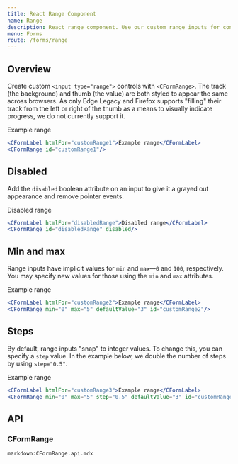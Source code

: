 ```yaml
---
title: React Range Component
name: Range
description: React range component. Use our custom range inputs for consistent cross-browser styling and built-in customization.
menu: Forms
route: /forms/range
---
```



## Overview

Create custom `<input type="range">` controls with `<CFormRange>`. The track (the background) and thumb (the value) are both styled to appear the same across browsers. As only Edge Legacy and Firefox supports "filling" their track from the left or right of the thumb as a means to visually indicate progress, we do not currently support it.

<Example>
  <CFormLabel htmlFor="customRange1">Example range</CFormLabel>
  <CFormRange id="customRange1" />
</Example>

```jsx
<CFormLabel htmlFor="customRange1">Example range</CFormLabel>
<CFormRange id="customRange1"/>
```

## Disabled

Add the `disabled` boolean attribute on an input to give it a grayed out appearance and remove pointer events.

<Example>
  <CFormLabel htmlFor="disabledRange">Disabled range</CFormLabel>
  <CFormRange id="disabledRange" disabled />
</Example>

```jsx
<CFormLabel htmlFor="disabledRange">Disabled range</CFormLabel>
<CFormRange id="disabledRange" disabled/>
```

## Min and max

Range inputs have implicit values for `min` and `max`—`0` and `100`, respectively. You may specify new values for those using the `min` and `max` attributes.

<Example>
  <CFormLabel htmlFor="customRange2">Example range</CFormLabel>
  <CFormRange min="0" max="5" defaultValue="3" id="customRange2" />
</Example>

```jsx
<CFormLabel htmlFor="customRange2">Example range</CFormLabel>
<CFormRange min="0" max="5" defaultValue="3" id="customRange2"/>
```

## Steps

By default, range inputs "snap" to integer values. To change this, you can specify a `step` value. In the example below, we double the number of steps by using `step="0.5"`.

<Example>
  <CFormLabel htmlFor="customRange3">Example range</CFormLabel>
  <CFormRange min="0" max="5" step="0.5" defaultValue="3" id="customRange3" />
</Example>

```jsx
<CFormLabel htmlFor="customRange3">Example range</CFormLabel>
<CFormRange min="0" max="5" step="0.5" defaultValue="3" id="customRange3"/>
```

## API

### CFormRange

`markdown:CFormRange.api.mdx`
